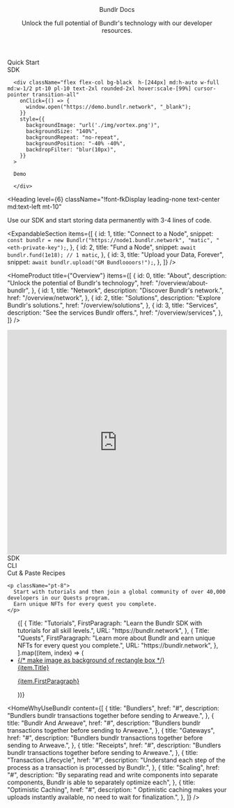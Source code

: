 
<Head>
  <title>Bundlr Docs</title>
</Head>

<div>

<div
  className="absolute top-0 left-0 w-full h-full"
  style={{
    backgroundImage: "url('./img/dots-cloud.png')",
    backgroundSize: "140%",
    backgroundRepeat: "no-repeat",
    filter: "blur(20px)",
    opacity: ".3",
  }}
/>

<header className="px-4 lg:px-[79px] py-20">
  <Heading level={1} className="text-white font-fkDisplay">
    Bundlr Docs
  </Heading>

  <p>
    Unlock the full potential of Bundlr's technology with our developer
    resources.
  </p>
</header>

<div className="flex flex-col md:flex-row w-full gap-4 items-stretch px-4 lg:px-[79px]">
  <div className="flex flex-col w-full md:w-1/2 gap-4">
    <Link href="/developer-docs/quickstart">
      <div
        className="bg-black h-[244px] rounded-2xl overflow-hidden bannerHover pt-10 pl-10 text-2xl hover:scale-[99%] cursor-pointer transition-all"
        style={{
          backgroundImage: "url('./img/data-donuts.webp')",
          backgroundSize: "140%",
          backgroundRepeat: "no-repeat",
          backgroundPosition: "-40% -20%",
          backdropFilter: "blur(10px)",
        }}
      >
        Quick Start
      </div>
    </Link>
    <Link href="/developer-docs/sdk">
      <div
        className="bg-black h-[244px] rounded-2xl overflow-hidden bannerHover pt-10 pl-10 text-2xl hover:scale-[99%] cursor-pointer transition-all"
        style={{
          backgroundImage: "url('./img/dots-cloud.png')",
          backgroundSize: "140%",
          backgroundRepeat: "no-repeat",
          backgroundPosition: "40% -20%",
          backdropFilter: "blur(10px)",
        }}
      >
        SDK
      </div>
    </Link>
  </div>

      <div className="flex flex-col bg-black  h-[244px] md:h-auto w-full md:w-1/2 pt-10 pl-10 text-2xl rounded-2xl hover:scale-[99%] cursor-pointer transition-all"
        onClick={() => {
          window.open("https://demo.bundlr.network", "_blank");
        }}
        style={{
          backgroundImage: "url('./img/vortex.png')",
          backgroundSize: "140%",
          backgroundRepeat: "no-repeat",
          backgroundPosition: "-40% -40%",
          backdropFilter: "blur(10px)",
        }}
      >

      Demo

      </div>

</div>

</div>

<div className="px-4 lg:px-[79px] py-20">

<Heading
  level={6}
  className="!font-fkDisplay leading-none text-center md:text-left mt-10"
>
  Use our SDK and start storing data permanently with 3-4 lines of code.
</Heading>

  <ExpandableSection
    items={[
      {
        id: 1,
        title: "Connect to a Node",
        snippet: `const bundlr = new Bundlr("https://node1.bundlr.network", "matic", "<eth-private-key");`,
      },
      {
        id: 2,
        title: "Fund a Node",
        snippet: `await bundlr.fund(1e18); // 1 matic`,
      },
      {
        id: 3,
        title: "Upload your Data, Forever",
        snippet: `await bundlr.upload("GM Bundloooors!");`,
      },
    ]}
  />
</div>

<HomeProduct
  title={"Overview"}
  items={[
    {
      id: 0,
      title: "About",
      description: "Unlock the potential of Bundlr's technology",
      href: "/overview/about-bundlr",
    },
    {
      id: 1,
      title: "Network",
      description: "Discover Bundlr's network.",
      href: "/overview/network",
    },
    {
      id: 2,
      title: "Solutions",
      description: "Explore Bundlr's solutions.",
      href: "/overview/solutions",
    },
    {
      id: 3,
      title: "Services",
      description: "See the services Bundlr offers.",
      href: "/overview/services",
    },
  ]}
/>

<section className="px-4 lg:px-[79px] py-2 text-white pt-20 pb-20 relative bg-black">

<div
  className="absolute top-0 left-0 w-full h-full"
  style={{
    backgroundImage: "url('./img/data-donuts.webp')",
    backgroundRepeat: "no-repeat",
    backgroundPosition: "160% 10%",
    filter: "blur(7px)",
    opacity: ".3",
  }}
/>

<SectionTitle title="Developer Docs" />

<div class="flex flex-col md:flex-row py-20 gap-6 items-stretch">
  <div className="w-full md:w-2/3 rounded-2xl overflow-hidden z-10">
    <iframe
      width="100%"
      height="515px"
      src="https://www.youtube.com/embed/aDDmMt2hacg"
      title="YouTube video player"
      frameborder="0"
      allow="accelerometer; autoplay; clipboard-write; encrypted-media; gyroscope; picture-in-picture; web-share"
      allowfullscreen
    ></iframe>
  </div>
  <div className="w-full md:w-1/2 xl:w-1/3 flex flex-col gap-6">
    <Link href="/developer-docs/sdk">
      <div
        className="bg-seashell text-black h-[156px] rounded-2xl overflow-hidden bannerHover pt-10 pl-10 text-2xl hover:scale-[99%] cursor-pointer transition-all"
        style={{
          backgroundImage: "url('./img/dots-cloud.png')",
          backgroundSize: "140%",
          backgroundRepeat: "no-repeat",
          backgroundPosition: "0% 0%",
          backdropFilter: "blur(10px)",
        }}
      >
        SDK
      </div>
    </Link>
    <Link href="/developer-docs/cli">
      <div
        className="bg-seashell text-black h-[156px] rounded-2xl overflow-hidden bannerHover pt-10 pl-10 text-2xl hover:scale-[99%] cursor-pointer transition-all"
        style={{
          backgroundImage: "url('./img/data-donuts.webp')",
          backgroundSize: "140%",
          backgroundRepeat: "no-repeat",
          backgroundPosition: "-80% 0%",
          backdropFilter: "blur(10px)",
        }}
      >
        CLI
      </div>
    </Link>
    <Link href="/developer-docs/recipes">
      <div
        className="bg-seashell text-black h-[156px] rounded-2xl overflow-hidden bannerHover pt-10 pl-10 text-2xl hover:scale-[99%] cursor-pointer transition-all"
        style={{
          backgroundImage: "url('./img/cloud.webp')",
          backgroundSize: "140%",
          backgroundRepeat: "no-repeat",
          backgroundPosition: "-80% 0%",
          backdropFilter: "blur(10px)",
        }}
      >
        Cut & Paste Recipes
      </div>
    </Link>
  </div>
</div>

</section>

<section className="bg-seashell px-4 lg:px-[79px] py-2 text-black py-28">

<SectionTitle title="Hands On" />

    <p className="pt-8">
      Start with tutorials and then join a global community of over 40,000 developers in our Quests program.
      Earn unique NFTs for every quest you complete.
    </p>

  <ul className="flex flex-col gap-10 lg:flex-row mt-16">
    {[
      {
        Title: "Tutorials",
        FirstParagraph:
          "Learn the Bundlr SDK with tutorials for all skill levels.",
        URL: "https://bundlr.network",
      },
      {
        Title: "Quests",
        FirstParagraph:
          "Learn more about Bundlr and earn unique NFTs for every quest you complete.",
        URL: "https://bundlr.network",
      },
    ].map((item, index) => (
      <li
        key={`solutions-${index}`}
        className="w-full rounded-lg bg-gradient-to-b from-[#968982] to-transparent p-[1px] lg:w-1/2 text-black"
      >
        <a href={item.URL || ""} target={"_blank"} rel="noreferrer">
          <div className="flex flex-col gap-8 overflow-hidden rounded-lg bg-seashell px-2 py-8 lg:p-11">
            {/* make image as background of rectangle box */}
            <div className="flex flex-col gap-4 px-5 pb-10">
              <Heading level={3}>{item.Title}</Heading>
              <p className="font-robotoMono text-lg leading-loose">
                {item.FirstParagraph}
              </p>
            </div>
          </div>
        </a>
      </li>
    ))}
  </ul>
</section>

<HomeWhyUseBundlr
  content={[
    {
      title: "Bundlers",
      href: "#",
      description:
        "Bundlers bundlr transactions together before sending to Arweave.",
    },
    {
      title: "Bundlr And Arweave",
      href: "#",
      description:
        "Bundlers bundlr transactions together before sending to Arweave.",
    },
    {
      title: "Gateways",
      href: "#",
      description:
        "Bundlers bundlr transactions together before sending to Arweave.",
    },
    {
      title: "Receipts",
      href: "#",
      description:
        "Bundlers bundlr transactions together before sending to Arweave.",
    },
    {
      title: "Transaction Lifecycle",
      href: "#",
      description:
        "Understand each step of the process as a transaction is processed by Bundlr.",
    },
    {
      title: "Scaling",
      href: "#",
      description:
        "By separating read and write components into separate components, Bundlr is able to separately optimize each",
    },
    {
      title: "Optimistic Caching",
      href: "#",
      description:
        " Optimistic caching makes your uploads instantly available, no need to wait for finalization.",
    },
  ]}
/>
